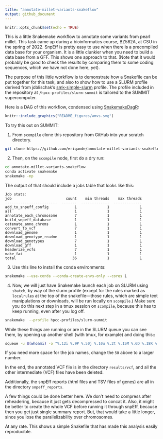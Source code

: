 ```yaml
---
title: "annotate-millet-variants-snakeflow"
output: github_document
---
```


```r
knitr::opts_chunk$set(echo = TRUE)
```

This is a little Snakemake workflow to annotate some variants from pearl millet.
This task came up during a bioinformatics course, BZ582A, at CSU in the spring of 2022.
SnpEff is pretty easy to use when there is a precompiled data base for your organism.
It is a little clunkier when you need to build a data base from a GFF.  This shows one
approach to that. (Note that it would probably be good to check the results by comparing
them to some coding sequences, which we have not done here, yet).

The purpose of this little workflow is to demonstrate how a Snakefile can be put together
for this task, and also to show how to use a SLURM profile derived from jdblischak's
[smk-simple-slurm](https://github.com/jdblischak/smk-simple-slurm) profile.  The profile
included in the repository at `/hpcc-profiles/slurm-summit` is tailored to the SUMMIT
supercomputer.

Here is a DAG of this workflow, condensed using [SnakemakeDagR](https://github.com/eriqande/SnakemakeDagR):
```r
knitr::include_graphics("README_figures/amvs.svg")
```

To try this out on SUMMIT:

1. From `scompile` clone this repository from GitHub into your scratch directory.
```sh
git clone https://github.com/eriqande/annotate-millet-variants-snakeflow.git
```

2. Then, on the `scompile` node, first do a dry run:
```sh
cd annotate-millet-variants-snakeflow
conda activate snakemake
snakemake -np 
```
The output of that should include a jobs table that looks like this:
```
Job stats:
job                         count    min threads    max threads
------------------------  -------  -------------  -------------
add_to_snpeff_config            1              1              1
all                             1              1              1
annotate_each_chromosome        7              1              1
build_snpeff_database           1              1              1
catenate_anno_chroms            1              1              1
convert_to_vcf                  7              1              1
download_genome                 1              1              1
download_genotype_readme        1              1              1
download_genotypes              7              1              1
download_gff                    1              1              1
headerize_vcfs                  7              1              1
make_fai                        1              1              1
total                          36              1              1
```

3. Use this line to install the conda environments:
```sh
snakemake --use-conda --conda-create-envs-only --cores 1
```

4. Now, we will just have Snakemake launch each job on
SLURM using `sbatch`, by way of the slurm profile (except for the
rules marked as `localrules` at the top of the snakefile---those rules,
which are simple text manipulations or downloads, will be run locally on
`scompile`.)  Make sure you do this next step
in a tmux session on `scompile`, because this has to keep running, even after
you log off.
```sh
snakemake  --profile hpcc-profiles/slurm-summit
```

While these things are running or are in the SLURM queue you can see them, by opening
up another shell (with tmux, for example) and doing this::
```sh
squeue -u $(whoami) -o "%.12i %.9P %.50j %.10u %.2t %.15M %.6D %.18R %.5C %.12m"
```
If you need more space for the job names, change the `50` above to a larger number.

In the end, the annotated VCF file is in the directory `results/vcf`, and all the
other intermediate (VCF) files have been deleted.

Additionally, the snpEff reports (html files and TSV files of genes) are all in the
directory `snpeff_reports`.

A few things could be done better here.  We don't need to compress after reheadering,
because it just gets decompressed to concat it.  Also, it might be better to create the
whole VCF before running it through snpEff, because then you get just single summary report.
But, that would take a little longer, since you lose the parallelizability over chromosomes.

At any rate. This shows a simple Snakefile that has made this analysis easily
reproducible.





